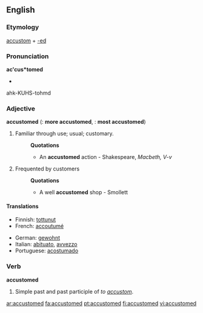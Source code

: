 ==English==

===Etymology===
[[accustom]] + [[-ed]]

===Pronunciation===
'''ac'cus*tomed'''
*{{audio|En-ca-accustomed.ogg|Audio (CA)}}
ahk-KUHS-tohmd

===Adjective===
'''accustomed'''  ({{compar}}: '''more accustomed''', {{superl}}: '''most accustomed''')

# Familiar through use; usual; customary.
#:'''Quotations'''
#:*An '''accustomed''' action - Shakespeare, ''Macbeth, V-v''
# {{obsolete}} Frequented by customers
#:'''Quotations'''
#:*A well '''accustomed''' shop - Smollett

====Translations====
{{trans-top|familiar}}
*Finnish: [[tottunut]]
*French: [[accoutumé]]
{{trans-mid}}
*German: [[gewohnt]]
*Italian: [[abituato]], [[avvezzo]]
*Portuguese: [[acostumado]] {{m}}
{{trans-bottom}}

===Verb===
'''accustomed'''

# Simple past and past participle of ''to [[accustom]]''.

[[ar:accustomed]]
[[fa:accustomed]]
[[pt:accustomed]]
[[fi:accustomed]]
[[vi:accustomed]]